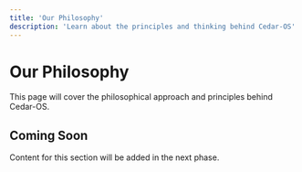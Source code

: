 ```yaml
---
title: 'Our Philosophy'
description: 'Learn about the principles and thinking behind Cedar-OS'
---
```


# Our Philosophy

This page will cover the philosophical approach and principles behind Cedar-OS.

## Coming Soon

Content for this section will be added in the next phase.
